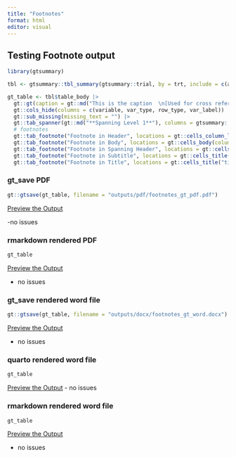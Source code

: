 ```yaml
---
title: "Footnotes"
format: html
editor: visual
---
```


## Testing Footnote output

```r
library(gtsummary)

tbl <- gtsummary::tbl_summary(gtsummary::trial, by = trt, include = c(age, grade), missing = "always", label = list(age = "Age")) |> add_overall()

gt_table <- tbl$table_body |> 
  gt::gt(caption = gt::md("This is the caption  \n[Used for cross referencing in Quarto; but I don't think a footnote can be attached]")) |>
  gt::cols_hide(columns = c(variable, var_type, row_type, var_label)) |> 
  gt::sub_missing(missing_text = "") |> 
  gt::tab_spanner(gt::md("**Spanning Level 1**"), columns = gtsummary::all_stat_cols(FALSE), level = 1L, id = "stat_1_L1") |>
  # footnotes
  gt::tab_footnote("Footnote in Header", locations = gt::cells_column_labels(columns = label)) |> 
  gt::tab_footnote("Footnote in Body", locations = gt::cells_body(columns = label, row = 1L)) |> 
  gt::tab_footnote("Footnote in Spanning Header", locations = gt::cells_column_spanners(spanners = "stat_1_L1")) |> 
  gt::tab_footnote("Footnote in Subtitle", locations = gt::cells_title("subtitle")) |> 
  gt::tab_footnote("Footnote in Title", locations = gt::cells_title("title")) 
```

### gt_save PDF

```r
gt::gtsave(gt_table, filename = "outputs/pdf/footnotes_gt_pdf.pdf")
```

[Preview the Output](outputs/pdf/footnotes_gt_pdf.pdf)

-no issues

### rmarkdown rendered PDF

```r
gt_table
```

[Preview the Output](outputs/pdf/footnotes_rmd_pdf.pdf)

-   no issues

### gt_save rendered word file

```r
gt::gtsave(gt_table, filename = "outputs/docx/footnotes_gt_word.docx")
```

[Preview the Output](outputs/docx/footnotes_gt_word.docx)

-   no issues

### quarto rendered word file

```r
gt_table
```

[Preview the Output](outputs/docx/footnotes_qmd_word.docx) - no issues

### rmarkdown rendered word file

```r
gt_table
```

[Preview the Output](outputs/docx/footnotes_rmd_word.docx)

-   no issues
